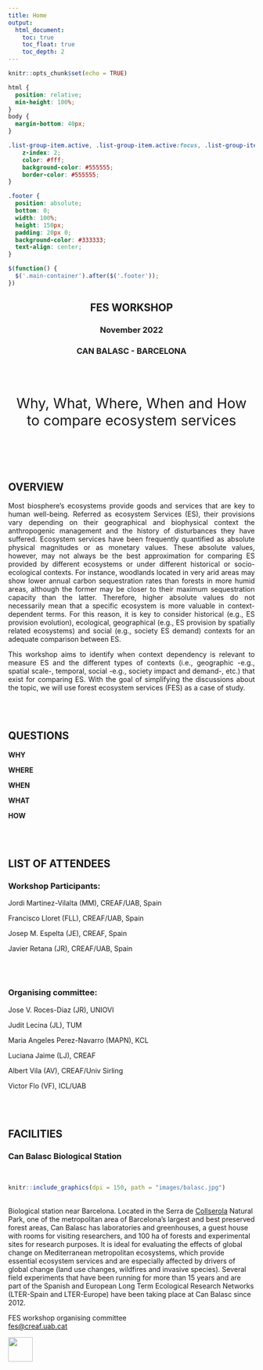 ```yaml
---
title: Home
output: 
  html_document:
    toc: true
    toc_float: true
    toc_depth: 2
---
```


<style>
.title{
    display: none;
}
.tocify-extend-page { 
  height: 100px !important;
}
</style>


```r
knitr::opts_chunk$set(echo = TRUE)
```

```css
html {
  position: relative;
  min-height: 100%;
}
body {
  margin-bottom: 40px;
}

.list-group-item.active, .list-group-item.active:focus, .list-group-item.active:hover {
    z-index: 2;
    color: #fff;
    background-color: #555555;
    border-color: #555555;
}

.footer {
  position: absolute;
  bottom: 0;
  width: 100%;
  height: 150px;
  padding: 20px 0;
  background-color: #333333;
  text-align: center;
}
```

```js
$(function() {
  $('.main-container').after($('.footer'));
})
```


<center>
<h2>**FES WORKSHOP**</h2>
<h3>November 2022</h3>
<h3>CAN BALASC - BARCELONA</h3>
<br>
<br>
<p style= "font-size:calc(14px + 1.5vw)">Why, What, Where, When and How to compare ecosystem services</p>
</center>
<br>

<!-- ```{r logo, echo=FALSE,  out.width = '70%',fig.pos="hbt!", fig.align="center"} -->
<!-- knitr::include_graphics(dpi = 300, path = "images/logo_alt.png") -->
<!-- ``` -->

<style>
body {
text-align: left}
</style>

<br>

<h2>OVERVIEW</h2>
<p style="text-align:justify;">Most biosphere’s ecosystems provide goods and services that are key to human well-being. Referred as ecosystem Services (ES), their provisions vary depending on their geographical and biophysical context the anthropogenic management and the history of disturbances they have suffered. Ecosystem services have been frequently quantified as absolute physical magnitudes or as monetary values. These absolute values, however, may not always be the best approximation for comparing ES provided by different ecosystems or under different historical or socio-ecological contexts. For instance, woodlands located in very arid areas may show lower annual carbon sequestration rates than forests in more humid areas, although the former may be closer to their maximum sequestration capacity than the latter. Therefore, higher absolute values do not necessarily mean that a specific ecosystem is more valuable in context-dependent terms. For this reason, it is key to consider historical (e.g., ES provision evolution), ecological, geographical (e.g., ES provision by spatially related ecosystems) and social (e.g., society ES demand) contexts for an adequate comparison between ES.</p>

<p style="text-align:justify;">This workshop aims to identify when context dependency is relevant to measure ES and the different types of contexts (i.e., geographic -e.g., spatial scale-, temporal, social -e.g., society impact and demand-, etc.) that exist for comparing ES. With the goal of simplifying the discussions about the topic, we will use forest ecosystem services (FES) as a case of study.</p>
<br>
<br>

<h2>QUESTIONS</h2>

<b>WHY</b>  

<b>WHERE</b> 

<b>WHEN</b>  

<b>WHAT</b> 

<b>HOW </b> 


<br>
<br>

<h2>LIST OF ATTENDEES</h2>

<h3>Workshop Participants:</h3>

<p>Jordi Martinez-Vilalta (MM), CREAF/UAB, Spain</p>
<p>Francisco Lloret (FLL), CREAF/UAB, Spain</p>
<p>Josep M. Espelta (JE), CREAF, Spain</p>
<p>Javier Retana (JR), CREAF/UAB, Spain</p>


<br>
<br>

<h3>Organising committee:</h3>
<p>Jose V. Roces-Diaz (JR), UNIOVI</p>
<p>Judit Lecina (JL), TUM</p>
<p>Maria Angeles Perez-Navarro (MAPN), KCL</p>
<p>Luciana Jaime (LJ), CREAF</p>
<p>Albert Vila (AV), CREAF/Univ Sirling</p>
<p>Victor Flo (VF), ICL/UAB</p>

<br>
<br>

<h2>FACILITIES</h2>
<h3>Can Balasc Biological Station</h3>
<br>
```r
knitr::include_graphics(dpi = 150, path = "images/balasc.jpg")
```
<br>
Biological station near Barcelona. Located in the Serra de [Collserola](https://www.parcnaturalcollserola.cat/en/) Natural Park, one of the metropolitan area of Barcelona's largest and best preserved forest areas, Can Balasc has laboratories and greenhouses, a guest house with rooms for visiting researchers, and 100 ha of forests and experimental sites for research purposes. It is ideal for evaluating the effects of global change on Mediterranean metropolitan ecosystems, which provide essential ecosystem services and are especially affected by drivers of global change (land use changes, wildfires and invasive species). Several field experiments that have been running for more than 15 years and are part of the Spanish and European Long Term Ecological Research Networks (LTER-Spain and LTER-Europe) have been taking place at Can Balasc since 2012.


::: {.footer .text-muted .bg-info}
 <p>FES workshop organising committee<br>
 <a href="mailto:fes@creaf.uab.cat">fes@creaf.uab.cat</a></p>
 <img src="images/CREAF SO - logo pluma_blanca ENG_ministerio.png" alt="" height = "50">
:::